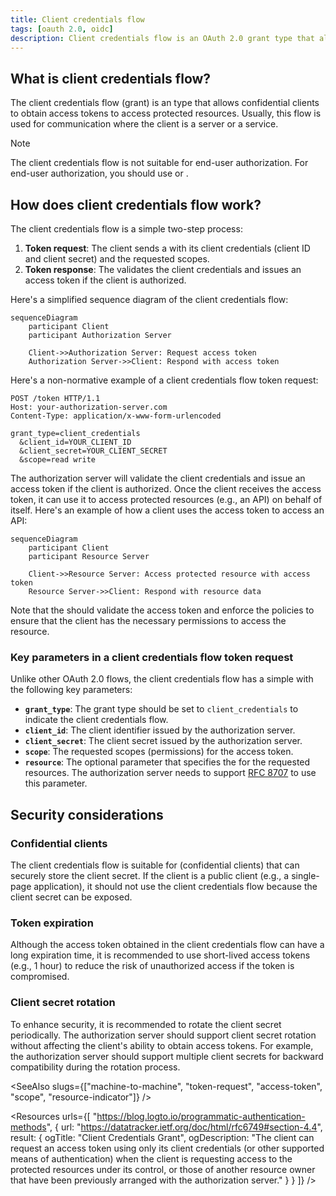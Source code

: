 ```yaml
---
title: Client credentials flow
tags: [oauth 2.0, oidc]
description: Client credentials flow is an OAuth 2.0 grant type that allows confidential clients to obtain access tokens to access protected resources. It is suitable for machine-to-machine (server-to-server) communication.
---
```


## What is client credentials flow?

The client credentials flow (grant) is an <Ref slug="oauth-2.0-grant" /> type that allows confidential clients to obtain <Ref slug="access-token">access tokens</Ref> to access protected resources. Usually, this flow is used for <Ref slug="machine-to-machine" /> communication where the client is a server or a service.

> [!Note]
> The client credentials flow is not suitable for end-user authorization. For end-user authorization, you should use <Ref slug="authentication-request" /> or <Ref slug="authorization-request" />.

## How does client credentials flow work?

The client credentials flow is a simple two-step process:

1. **Token request**: The client sends a <Ref slug="token-request" /> with its client credentials (client ID and client secret) and the requested <Ref slug="scope">scopes</Ref>.
2. **Token response**: The <Ref slug="authorization-server" /> validates the client credentials and issues an access token if the client is authorized.

Here's a simplified sequence diagram of the client credentials flow:

```mermaid
sequenceDiagram
    participant Client
    participant Authorization Server

    Client->>Authorization Server: Request access token
    Authorization Server->>Client: Respond with access token
```

Here's a non-normative example of a client credentials flow token request:

```http
POST /token HTTP/1.1
Host: your-authorization-server.com
Content-Type: application/x-www-form-urlencoded

grant_type=client_credentials
  &client_id=YOUR_CLIENT_ID
  &client_secret=YOUR_CLIENT_SECRET
  &scope=read write
```

The authorization server will validate the client credentials and issue an access token if the client is authorized. Once the client receives the access token, it can use it to access protected resources (e.g., an API) on behalf of itself. Here's an example of how a client uses the access token to access an API:

```mermaid
sequenceDiagram
    participant Client
    participant Resource Server

    Client->>Resource Server: Access protected resource with access token
    Resource Server->>Client: Respond with resource data
```

Note that the <Ref slug="resource-server" /> should validate the access token and enforce the <Ref slug="access-control" /> policies to ensure that the client has the necessary permissions to access the resource.

### Key parameters in a client credentials flow token request

Unlike other OAuth 2.0 flows, the client credentials flow has a simple <Ref slug="token-request" /> with the following key parameters:

- **`grant_type`**: The grant type should be set to `client_credentials` to indicate the client credentials flow.
- **`client_id`**: The client identifier issued by the authorization server.
- **`client_secret`**: The client secret issued by the authorization server.
- **`scope`**: The requested <Ref slug="scope">scopes</Ref> (permissions) for the access token.
- **`resource`**: The optional parameter that specifies the <Ref slug="resource-indicator" /> for the requested resources. The authorization server needs to support [RFC 8707](https://datatracker.ietf.org/doc/html/rfc8707) to use this parameter.

## Security considerations

### Confidential clients

The client credentials flow is suitable for <Ref slug="client" headingId="confidential-clients" /> (confidential clients) that can securely store the client secret. If the client is a public client (e.g., a single-page application), it should not use the client credentials flow because the client secret can be exposed.

### Token expiration

Although the access token obtained in the client credentials flow can have a long expiration time, it is recommended to use short-lived access tokens (e.g., 1 hour) to reduce the risk of unauthorized access if the token is compromised.

### Client secret rotation

To enhance security, it is recommended to rotate the client secret periodically. The authorization server should support client secret rotation without affecting the client's ability to obtain access tokens. For example, the authorization server should support multiple client secrets for backward compatibility during the rotation process.

<SeeAlso slugs={["machine-to-machine", "token-request", "access-token", "scope", "resource-indicator"]} />

<Resources
  urls={[
    "https://blog.logto.io/programmatic-authentication-methods",
    { 
      url: "https://datatracker.ietf.org/doc/html/rfc6749#section-4.4",
      result: {
        ogTitle: "Client Credentials Grant",
        ogDescription: "The client can request an access token using only its client credentials (or other supported means of authentication) when the client is requesting access to the protected resources under its control, or those of another resource owner that have been previously arranged with the authorization server."
      }
    }
  ]}
/>
